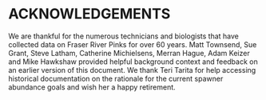 #  ACKNOWLEDGEMENTS    

We are thankful for the numerous technicians and biologists that have collected data on Fraser River Pinks for over 60 years. 
Matt Townsend, Sue Grant, Steve Latham, Catherine Michielsens, Merran Hague, Adam Keizer and Mike Hawkshaw provided helpful background context and feedback on an earlier version of this document. 
We thank Teri Tarita for help accessing historical documentation on the rationale for the current spawner abundance goals and wish her a happy retirement.  
